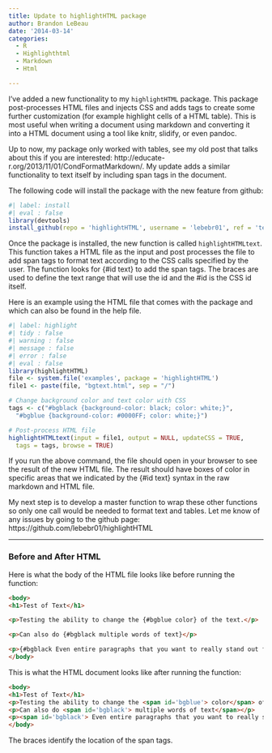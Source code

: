 ```yaml
---
title: Update to highlightHTML package
author: Brandon LeBeau
date: '2014-03-14'
categories:
  - R
  - Highlighthtml
  - Markdown
  - Html

---
```


  
I've added a new functionality to my `highlightHTML` package.  This package post-processes HTML files and injects CSS and adds tags to create some further customization (for example highlight cells of a HTML table).  This is most useful when writing a document using markdown and converting it into a HTML document using a tool like knitr, slidify, or even pandoc.  

Up to now, my package only worked with tables, see my old post that talks about this if you are interested: http://educate-r.org/2013/11/01/CondFormatMarkdown/.  My update adds a similar functionality to text itself by including span tags in the document.

The following code will install the package with the new feature from github:
```r
#| label: install
#| eval : false
library(devtools)
install_github(repo = 'highlightHTML', username = 'lebebr01', ref = 'testing')
```

Once the package is installed, the new function is called `highlightHTMLtext`. This function takes a HTML file as the input and post processes the file to add span tags to format text according to the CSS calls specified by the user.  The function looks for {#id text} to add the span tags.  The braces are used to define the text range that will use the id and the #id is the CSS id itself.  

Here is an example using the HTML file that comes with the package and which can also be found in the help file.

```r
#| label: highlight
#| tidy : false
#| warning : false
#| message : false
#| error : false
#| eval : false
library(highlightHTML)
file <- system.file('examples', package = 'highlightHTML')
file1 <- paste(file, "bgtext.html", sep = "/")

# Change background color and text color with CSS
tags <- c("#bgblack {background-color: black; color: white;}",
  "#bgblue {background-color: #0000FF; color: white;}")

# Post-process HTML file
highlightHTMLtext(input = file1, output = NULL, updateCSS = TRUE,
  tags = tags, browse = TRUE)
```

If you run the above command, the file should open in your browser to see the result of the new HTML file.  The result should have boxes of color in specific areas that we indicated by the {#id text} syntax in the raw markdown and HTML file.

My next step is to develop a master function to wrap these other functions so only one call would be needed to format text and tables.  Let me know of any issues by going to the github page: https://github.com/lebebr01/highlightHTML

****************

### Before and After HTML
Here is what the body of the HTML file looks like before running the function:

```html
<body>
<h1>Test of Text</h1>

<p>Testing the ability to change the {#bgblue color} of the text.</p>

<p>Can also do {#bgblack multiple words of text}</p>

<p>{#bgblack Even entire paragraphs that you want to really stand out from the rest of the document.  More than color could also be changed, anything alterable by CSS.  Test out the function and get creative with the CSS}</p>
</body>
```

This is what the HTML document looks like after running the function:

```html
<body>
<h1>Test of Text</h1>
<p>Testing the ability to change the <span id='bgblue'> color</span> of the text.</p>
<p>Can also do <span id='bgblack'> multiple words of text</span></p>
<p><span id='bgblack'> Even entire paragraphs that you want to really stand out from the rest of the document.  More than color could also be changed, anything alterable by CSS.  Test out the function and get creative with the CSS</span></p>
</body>
```

The braces identify the location of the span tags.

